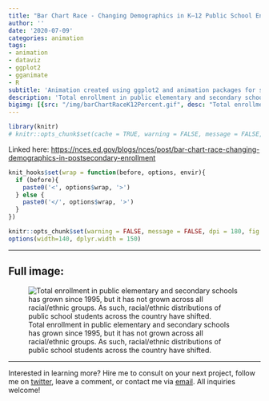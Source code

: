 ```yaml
---
title: "Bar Chart Race - Changing Demographics in K–12 Public School Enrollment"
author: ''
date: '2020-07-09'
categories: animation
tags:
- animation
- dataviz
- ggplot2
- gganimate
- R
subtitle: 'Animation created using ggplot2 and animation packages for social media distribution'
description: 'Total enrollment in public elementary and secondary schools has grown since 1995, but it has not grown across all racial/ethnic groups. As such, racial/ethnic distributions of public school students across the country have shifted.'
bigimg: [{src: "/img/barChartRaceK12Percent.gif", desc: "Total enrollment in public elementary and secondary schools has grown since 1995, but it has not grown across all racial/ethnic groups. As such, racial/ethnic distributions of public school students across the country have shifted."}]
---
```


```r
library(knitr)
# knitr::opts_chunk$set(cache = TRUE, warning = FALSE, message = FALSE, dpi = 180, out.extra='class = "img-responsive"')

```

Linked here: [https://nces.ed.gov/blogs/nces/post/bar-chart-race-changing-demographics-in-postsecondary-enrollment](https://nces.ed.gov/blogs/nces/post/bar-chart-race-changing-demographics-in-postsecondary-enrollment)

```r
knit_hooks$set(wrap = function(before, options, envir){
  if (before){
    paste0('<', options$wrap, '>')
  } else {
    paste0('</', options$wrap, '>')
  }
})

knitr::opts_chunk$set(warning = FALSE, message = FALSE, dpi = 180, fig.height = 5, fig.width = 7, fig.align = "center")
options(width=140, dplyr.width = 150)
```
  
 ***
  
## Full image:
  
![Total enrollment in public elementary and secondary schools has grown since 1995, but it has not grown across all racial/ethnic groups. As such, racial/ethnic distributions of public school students across the country have shifted.](/img/barChartRaceK12Percent.gif)

 ***
 
Interested in learning more? Hire me to consult on your next project, follow me on [twitter](https://twitter.com/mikeleeco), leave a comment, or contact me via [email](mailto:mdlee12@gmail.com). All inquiries welcome!
  